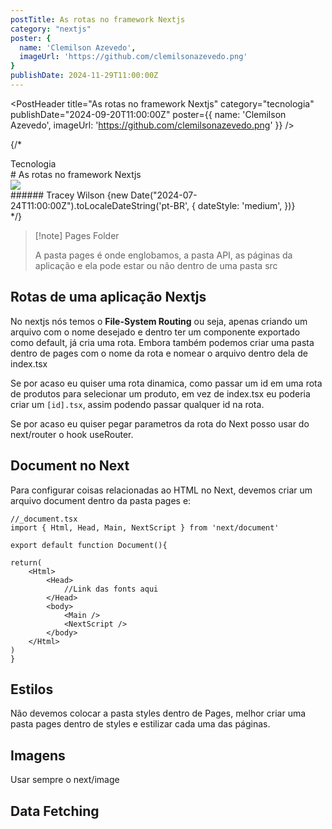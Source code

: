 ```yaml
---
postTitle: As rotas no framework Nextjs
category: "nextjs"
poster: {
  name: 'Clemilson Azevedo',
  imageUrl: 'https://github.com/clemilsonazevedo.png'
}
publishDate: 2024-11-29T11:00:00Z
---
```



<PostHeader
  title="As rotas no framework Nextjs"
  category="tecnologia"
  publishDate="2024-09-20T11:00:00Z"
  poster={{
    name: 'Clemilson Azevedo',
    imageUrl: 'https://github.com/clemilsonazevedo.png'
  }}
/>

{/* <div className="space-y-5">
  <div className='space-y-4'>
    <div>
      <span className='px-3 py-[6px] rounded-[6px] bg-blogYellow text-blogWhite text-sm font-medium leading-5'>Tecnologia</span>
    </div>
    # As rotas no framework Nextjs 
  </div>
  <div className="flex items-center gap-1 not-prose text-zinc-500 text-sm">
    <div className='flex items-center gap-2'>
      <Image src={'https://github.com/clemilsonazevedo.png'} width={28} height={28} className='rounded-full' />
      <div className='flex items-center gap-6'>
        ######  Tracey Wilson
        <time style={{ fontFamily: 'Work Sans, sans-serif', fontSize: '14px' }}>
          {new Date("2024-07-24T11:00:00Z").toLocaleDateString('pt-BR', {
            dateStyle: 'medium',
          })}
        </time>
      </div>
    </div>
  </div>
</div> */}

>[!note] Pages Folder
>
>A pasta pages é onde englobamos, a pasta API, as páginas da aplicação e ela pode estar ou não dentro de uma pasta src

## Rotas de uma aplicação Nextjs

No nextjs nós temos o **File-System Routing** ou seja, apenas criando um arquivo com o nome desejado e dentro ter um componente exportado como default, já cria uma rota.
Embora também podemos criar uma pasta dentro de pages com o nome da rota e nomear o arquivo dentro dela de index.tsx

Se por acaso eu quiser uma rota dinamica, como passar um id em uma rota de produtos para selecionar um produto, em vez de index.tsx eu poderia criar um `[id].tsx`, assim podendo passar qualquer id na rota.

Se por acaso eu quiser pegar parametros da rota do Next posso usar do next/router o hook useRouter.


## Document no Next

Para configurar coisas relacionadas ao HTML no Next, devemos criar um arquivo document dentro da pasta pages e:
```tsx
//_document.tsx
import { Html, Head, Main, NextScript } from 'next/document'

export default function Document(){

return(
	<Html>
		<Head>
			//Link das fonts aqui
		</Head>
		<body>
			<Main />
			<NextScript />
		</body>
	</Html>
)
}
```

## Estilos

Não devemos colocar a pasta styles dentro de Pages, melhor criar uma pasta pages dentro de styles e estilizar cada uma das páginas.

## Imagens

Usar sempre o next/image

## Data Fetching


